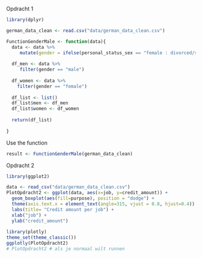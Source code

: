 Opdracht 1


```r
library(dplyr)

german_data_clean <- read.csv("data/german_data_clean.csv")


```



```r
FunctionGenderMale <- function(data){
  data <- data %>%
     mutate(gender = ifelse(personal_status_sex == "female : divorced/separated/married", "female", "male"))
  
  df_men <- data %>%
     filter(gender == "male")
 
  df_women <- data %>%
    filter(gender == "female")
  
  df_list <- list()
  df_list$men <- df_men
  df_list$women <- df_women
  
  return(df_list)
 
}
```
 
 
Use the function

```r
result <- FunctionGenderMale(german_data_clean)
```
 
 
 
Opdracht 2
```r
library(ggplot2)

data <- read_csv("data/german_data_clean.csv")
PlotOpdracht2 <- ggplot(data, aes(x=job, y=credit_amount)) +
  geom_boxplot(aes(fill=purpose), position = "dodge") +
  theme(axis.text.x = element_text(angle=315, vjust = 0.8, hjust=0.4)) +
  labs(title= "Credit amount per job") +
  xlab("job") +
  ylab("credit_amount")
 
library(plotly)
theme_set(theme_classic())
ggplotly(PlotOpdracht2) 
# PlotOpdracht2 # als je normaal wilt runnen
 
```